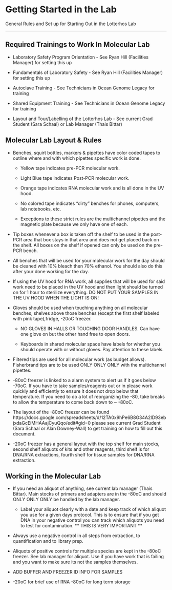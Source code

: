 # Getting Started in the Lab

General Rules and Set up for Starting Out in the Lotterhos Lab

------------------------------------------------------------------------

## **Required Trainings to Work In Molecular Lab** {.unnumbered}

-   Laboratory Safety Program Orientation - See Ryan Hill (Facilities Manager) for setting this up

-   Fundamentals of Laboratory Safety - See Ryan Hill (Facilities Manager) for setting this up

-   Autoclave Training - See Technicians in Ocean Genome Legacy for training

-   Shared Equipment Training - See Technicians in Ocean Genome Legacy for training

-   Layout and Tour/Labelling of the Lotterhos Lab - See current Grad Student (Sara Schaal) or Lab Manager (Thais Bittar)

## **Molecular Lab Layout & Rules** {.unnumbered}

-   Benches, squirt bottles, markers & pipettes have color coded tapes to outline where and with which pipettes specific work is done.

    -   Yellow tape indicates pre-PCR molecular work.

    -   Light Blue tape indicates Post-PCR molecular work.

    -   Orange tape indicates RNA molecular work and is all done in the UV hood.

    -   No colored tape indicates "dirty" benches for phones, computers, lab notebooks, etc.

    -   Exceptions to these strict rules are the multichannel pipettes and the magnetic plate because we only have one of each.

-   Tip boxes whenever a box is taken off the shelf to be used in the post-PCR area that box stays in that area and does not get placed back on the shelf. All boxes on the shelf if opened can only be used on the pre-PCR bench.

-   All benches that will be used for your molecular work for the day should be cleaned with 10% bleach then 70% ethanol. You should also do this after your done working for the day.

-   If using the UV hood for RNA work, all supplies that will be used for said work need to be placed in the UV hood and then light should be turned on for 1 hour to sterilize everything. DO NOT PUT YOUR SAMPLES IN THE UV HOOD WHEN THE LIGHT IS ON!

-   Gloves should be used when touching anything on all molecular benches, shelves above those benches (except the first shelf labeled with pink tape),fridge, -20oC freezer.

    -   NO GLOVES IN HALLS OR TOUCHING DOOR HANDLES. Can have one glove on but the other hand free to open doors.

    -   Keyboards in shared molecular space have labels for whether you should operate with or without gloves. Pay attention to these labels.

-   Filtered tips are used for all molecular work (as budget allows). Fisherbrand tips are to be used ONLY ONLY ONLY with the multichannel pipettes.

-   -80oC freezer is linked to a alarm system to alert us if it goes below -70oC. If you have to take samples/reagents out or in please work quickly and efficiently to ensure it does not drop below that temperature. If you need to do a lot of reorganizing the -80, take breaks to allow the temperature to come back down to \~ -80oC.

-   The layout of the -80oC freezer can be found https://docs.google.com/spreadsheets/d/12TA0x9hPe6B8G34A2ID93ebjxdaGcEiMHAAajCyuQqo/edit#gid=0 please see current Grad Student (Sara Schaal or Alan Downey-Wall) to get training on how to fill out this document.

-   -20oC freezer has a general layout with the top shelf for main stocks, second shelf aliquots of kits and other reagents, third shelf is for DNA/RNA extractions, fourth shelf for tissue samples for DNA/RNA extraction.

## **Working in the Molecular Lab** {.unnumbered}

-   If you need an aliquot of anything, see current lab manager (Thais Bittar). Main stocks of primers and adapters are in the -80oC and should ONLY ONLY ONLY be handled by the lab manager.

    -   Label your aliquot clearly with a date and keep track of which aliquot you use for a given days protocol. This is to ensure that if you get DNA in your negative control you can track which aliquots you need to test for contamination. \*\* THIS IS VERY IMPORTANT \*\*

-   Always use a negative control in all steps from extraction, to quantification and to library prep.

-   Aliquots of positive controls for multiple species are kept in the -80oC freezer. See lab manager for aliquot. Use if you have work that is failing and you want to make sure its not the samples themselves.

-   ADD BUFFER AND FREEZER ID INFO FOR SAMPLES

-   -20oC for brief use of RNA -80oC for long term storage\
    \
